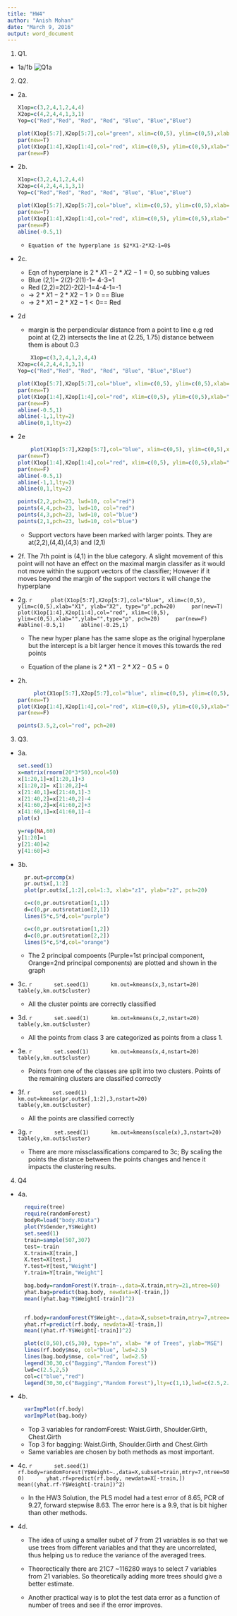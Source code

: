 ```yaml
---
title: "HW4"
author: "Anish Mohan"
date: "March 9, 2016"
output: word_document
---
```


1. Q1.
  + 1a/1b
    ![Q1a](Q1.JPG)
  
  
2. Q2.

  + 2a.
    ```r
    X1op=c(3,2,4,1,2,4,4)
    X2op=c(4,2,4,4,1,3,1)
    Yop=c("Red","Red", "Red", "Red", "Blue", "Blue","Blue")
    
    plot(X1op[5:7],X2op[5:7],col="green", xlim=c(0,5), ylim=c(0,5),xlab="X1", ylab="X2", type="p",lwd=6)
    par(new=T)
    plot(X1op[1:4],X2op[1:4],col="red", xlim=c(0,5), ylim=c(0,5),xlab="",ylab="",type="p", lwd=6)
    par(new=F)
    
    ```
  
  + 2b.
    ```r
    X1op=c(3,2,4,1,2,4,4)
    X2op=c(4,2,4,4,1,3,1)
    Yop=c("Red","Red", "Red", "Red", "Blue", "Blue","Blue")
    
    plot(X1op[5:7],X2op[5:7],col="blue", xlim=c(0,5), ylim=c(0,5),xlab="X1", ylab="X2", type="p",pch=20)
    par(new=T)
    plot(X1op[1:4],X2op[1:4],col="red", xlim=c(0,5), ylim=c(0,5),xlab="",ylab="",type="p", pch=20)
    par(new=F)
    abline(-0.5,1)
    ```
  
    +     Equation of the hyperplane is $2*X1-2*X2-1=0$
  
  + 2c.
      + Eqn of hyperplane is $2*X1-2*X2-1=0$, so subbing values 
      + Blue (2,1)= 2(2)-2(1)-1= 4-3=1
      + Red (2,2)=2(2)-2(2)-1=4-4-1=-1
      + -> $2*X1-2*X2-1>0$ == Blue
      + -> $2*X1-2*X2-1<0$== Red
  
  + 2d
    + margin is the perpendicular distance from a point to line e.g red point at (2,2) intersects the line at (2.25, 1.75) distance between them is about 0.3
    
    ```r
        X1op=c(3,2,4,1,2,4,4)
    X2op=c(4,2,4,4,1,3,1)
    Yop=c("Red","Red", "Red", "Red", "Blue", "Blue","Blue")
    
    plot(X1op[5:7],X2op[5:7],col="blue", xlim=c(0,5), ylim=c(0,5),xlab="X1", ylab="X2", type="p",pch=20)
    par(new=T)
    plot(X1op[1:4],X2op[1:4],col="red", xlim=c(0,5), ylim=c(0,5),xlab="",ylab="",type="p", pch=20)
    par(new=F)
    abline(-0.5,1)
    abline(-1,1,lty=2)
    abline(0,1,lty=2)
    
    ```
  
  + 2e
    ```r
        plot(X1op[5:7],X2op[5:7],col="blue", xlim=c(0,5), ylim=c(0,5),xlab="X1", ylab="X2", type="p",pch=20)
    par(new=T)
    plot(X1op[1:4],X2op[1:4],col="red", xlim=c(0,5), ylim=c(0,5),xlab="",ylab="",type="p", pch=20)
    par(new=F)
    abline(-0.5,1)
    abline(-1,1,lty=2)
    abline(0,1,lty=2)
    
    points(2,2,pch=23, lwd=10, col="red")
    points(4,4,pch=23, lwd=10, col="red")
    points(4,3,pch=23, lwd=10, col="blue")
    points(2,1,pch=23, lwd=10, col="blue")
    ```
  
    + Support vectors have been marked with larger points. They are at(2,2),(4,4),(4,3) and (2,1)
  
  + 2f. The 7th point is (4,1) in the blue category. A slight movement of this point will not have an effect on the maximal margin classifer as it would not move within the support vectors of the classifier; However if it moves beyond the margin of the support vectors it will change the hyperplane
  
  + 2g.
    ```r
     plot(X1op[5:7],X2op[5:7],col="blue", xlim=c(0,5), ylim=c(0,5),xlab="X1", ylab="X2", type="p",pch=20)
    par(new=T)
    plot(X1op[1:4],X2op[1:4],col="red", xlim=c(0,5), ylim=c(0,5),xlab="",ylab="",type="p", pch=20)
    par(new=F)
    #abline(-0.5,1)
    abline(-0.25,1) 
    ```
  
    + The new hyper plane has the same slope as the original hyperplane but the intercept is a bit larger hence it moves this towards the red points
    
    + Equation of the plane is $2*X1-2*X2-0.5=0$
  
  
  + 2h.
  
    ```r
         plot(X1op[5:7],X2op[5:7],col="blue", xlim=c(0,5), ylim=c(0,5),xlab="X1", ylab="X2", type="p",pch=20)
    par(new=T)
    plot(X1op[1:4],X2op[1:4],col="red", xlim=c(0,5), ylim=c(0,5),xlab="",ylab="",type="p", pch=20)
    par(new=F)
    
    points(3.5,2,col="red", pch=20)
    
    ```
  
  
3. Q3.
  + 3a.
    ```r
    set.seed(1)
    x=matrix(rnorm(20*3*50),ncol=50)
    x[1:20,1]=x[1:20,1]+3
    x[1:20,2]= x[1:20,2]+4
    x[21:40,1]=x[21:40,1]-3
    x[21:40,2]=x[21:40,2]-4
    x[41:60,2]=x[41:60,2]+3
    x[41:60,1]=x[41:60,1]-4
    plot(x)
    
    y=rep(NA,60)
    y[1:20]=1
    y[21:40]=2
    y[41:60]=3
    ```
  
  + 3b.
    ```r
      pr.out=prcomp(x)
      pr.out$x[,1:2]
      plot(pr.out$x[,1:2],col=1:3, xlab="z1", ylab="z2", pch=20)
      
      c=c(0,pr.out$rotation[1,1])
      d=c(0,pr.out$rotation[2,1])
      lines(5*c,5*d,col="purple")
      
      c=c(0,pr.out$rotation[1,2])
      d=c(0,pr.out$rotation[2,2])
      lines(5*c,5*d,col="orange")
    ```
  
    + The 2 principal compoents (Purple=1st principal component, Orange=2nd principal components) are plotted and shown in the graph
  
  + 3c.
    ```r
      set.seed(1)
      km.out=kmeans(x,3,nstart=20)
      table(y,km.out$cluster)
    ```
    + All the cluster points are correctly classified
  
  + 3d.
    ```r
      set.seed(1)
      km.out=kmeans(x,2,nstart=20)
      table(y,km.out$cluster)
    ```
    
    +  All the points from class 3 are categorized as points from a class 1.
  
  + 3e.
    ```r
      set.seed(1)
      km.out=kmeans(x,4,nstart=20)
      table(y,km.out$cluster)
    ```
  
    + Points from one of the classes are split into two clusters. Points of the remaining clusters are classified correctly
  
  + 3f.
    ```r
      set.seed(1)
      km.out=kmeans(pr.out$x[,1:2],3,nstart=20)
      table(y,km.out$cluster)
    ```

    + All the points are classified correctly
    
  + 3g. 
    ```r
      set.seed(1)
      km.out=kmeans(scale(x),3,nstart=20)
      table(y,km.out$cluster)
    ```

    + There are more missclassifications compared to 3c; By scaling the points the distance between the points changes and hence it impacts the clustering results.
    
    
4. Q4
  + 4a.
    ```r
      require(tree)
      require(randomForest)
      bodyR=load("body.RData")
      plot(Y$Gender,Y$Weight)
      set.seed(1)
      train=sample(507,307)
      test=-train
      X.train=X[train,]
      X.test=X[test,]
      Y.test=Y[test,"Weight"]
      Y.train=Y[train,"Weight"]
      
      bag.body=randomForest(Y.train~.,data=X.train,mtry=21,ntree=50)
      yhat.bag=predict(bag.body, newdata=X[-train,])
      mean((yhat.bag-Y$Weight[-train])^2)
      
      
      rf.body=randomForest(Y$Weight~.,data=X,subset=train,mtry=7,ntree=50)
      yhat.rf=predict(rf.body, newdata=X[-train,])
      mean((yhat.rf-Y$Weight[-train])^2)
      
      plot(c(0,50),c(5,30), type="n", xlab= "# of Trees", ylab="MSE")
      lines(rf.body$mse, col="blue", lwd=2.5)
      lines(bag.body$mse, col="red", lwd=2.5)
      legend(30,30,c("Bagging","Random Forest"))
      lwd=c(2.5,2,5)
      col=c("blue","red")
      legend(30,30,c("Bagging","Random Forest"),lty=c(1,1),lwd=c(2.5,2.5),col=c("red","blue"))
    ```

  + 4b.
    ```r
      varImpPlot(rf.body)
      varImpPlot(bag.body)

    ```
  
    + Top 3 variables for randomForest: Waist.Girth, Shoulder.Girth, Chest.Girth
    + Top 3 for bagging: Waist.Girth, Shoulder.Girth and Chest.Girth
    + Same variables are chosen by both methods as most important.
    
    
  
  + 4c.
    ```r
      set.seed(1)
      rf.body=randomForest(Y$Weight~.,data=X,subset=train,mtry=7,ntree=500)
      yhat.rf=predict(rf.body, newdata=X[-train,])
      mean((yhat.rf-Y$Weight[-train])^2)
    ```
  
    + In the HW3 Solution, the PLS model had a test error of 8.65, PCR of 9.27, forward stepwise 8.63. The error here is a 9.9, that is bit higher than other methods.
  
  + 4d.
    + The idea of using a smaller subet of 7 from 21 variables is so that we use trees from different variables and that they are  uncorrelated, thus helping us to reduce the variance of the averaged trees. 
    
    + Theorectically there are 21C7 ~116280 ways to select 7 variables from 21 variables. So theoretically adding more trees should give a better estimate.

    + Another practical way is to plot the test data error as a function of number of trees and see if the error improves.

